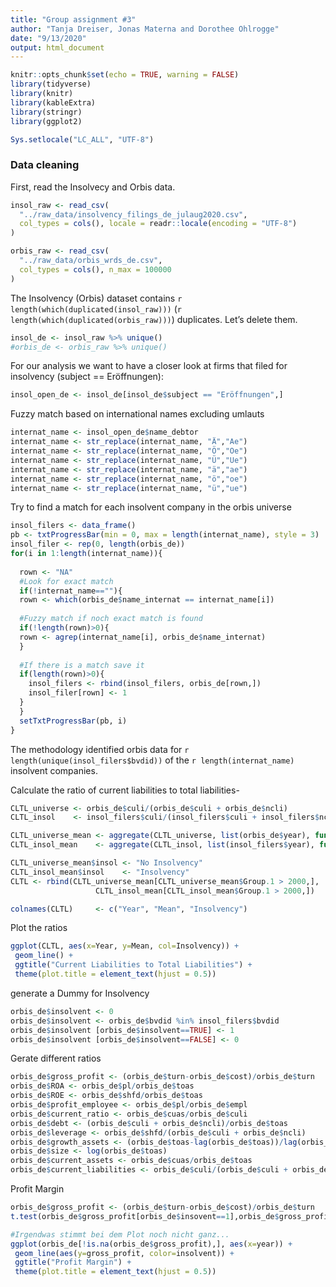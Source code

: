 ```yaml
---
title: "Group assignment #3"
author: "Tanja Dreiser, Jonas Materna and Dorothee Ohlrogge"
date: "9/13/2020"
output: html_document
---
```

  
```r
knitr::opts_chunk$set(echo = TRUE, warning = FALSE)
library(tidyverse)
library(knitr)
library(kableExtra)
library(stringr)
library(ggplot2)

Sys.setlocale("LC_ALL", "UTF-8")
```

### Data cleaning
First, read the Insolvecy and Orbis data. 

```r
insol_raw <- read_csv(
  "../raw_data/insolvency_filings_de_julaug2020.csv",
  col_types = cols(), locale = readr::locale(encoding = "UTF-8")
)
```

```r
orbis_raw <- read_csv(
  "../raw_data/orbis_wrds_de.csv",
  col_types = cols(), n_max = 100000
)
```
The Insolvency (Orbis) dataset contains `r length(which(duplicated(insol_raw)))` (`r length(which(duplicated(orbis_raw)))`) duplicates. Let's delete them.

```r
insol_de <- insol_raw %>% unique()
#orbis_de <- orbis_raw %>% unique()
```


For our analysis we want to have a closer look at firms that filed for insolvency (subject == Eröffnungen):
```r
insol_open_de <- insol_de[insol_de$subject == "Eröffnungen",]
```


Fuzzy match based on international names excluding umlauts
```r
internat_name <- insol_open_de$name_debtor
internat_name <- str_replace(internat_name, "Ä","Ae")
internat_name <- str_replace(internat_name, "Ö","Oe")
internat_name <- str_replace(internat_name, "Ü","Ue")
internat_name <- str_replace(internat_name, "ä","ae")
internat_name <- str_replace(internat_name, "ö","oe")
internat_name <- str_replace(internat_name, "ü","ue")
```


Try to find a match for each insolvent company in the orbis universe
```r
insol_filers <- data_frame()
pb <- txtProgressBar(min = 0, max = length(internat_name), style = 3)
insol_filer <- rep(0, length(orbis_de))
for(i in 1:length(internat_name)){
  
  rown <- "NA"
  #Look for exact match
  if(!internat_name==""){
  rown <- which(orbis_de$name_internat == internat_name[i])
  
  #Fuzzy match if noch exact match is found
  if(!length(rown)>0){
  rown <- agrep(internat_name[i], orbis_de$name_internat)
  }
  
  #If there is a match save it
  if(length(rown)>0){
    insol_filers <- rbind(insol_filers, orbis_de[rown,])
    insol_filer[rown] <- 1
  }
  }
  setTxtProgressBar(pb, i)
}
```

The methodology identified orbis data for `r length(unique(insol_filers$bvdid))` of the `r length(internat_name)` insolvent companies.

Calculate the ratio of current liabilities to total liabilities-
```r
CLTL_universe <- orbis_de$culi/(orbis_de$culi + orbis_de$ncli)
CLTL_insol    <- insol_filers$culi/(insol_filers$culi + insol_filers$ncli)

CLTL_universe_mean <- aggregate(CLTL_universe, list(orbis_de$year), function(x) mean(x, na.rm=TRUE))
CLTL_insol_mean    <- aggregate(CLTL_insol, list(insol_filers$year), function(x) mean(x, na.rm=TRUE))

CLTL_universe_mean$insol <- "No Insolvency"
CLTL_insol_mean$insol    <- "Insolvency"
CLTL <- rbind(CLTL_universe_mean[CLTL_universe_mean$Group.1 > 2000,], 
                   CLTL_insol_mean[CLTL_insol_mean$Group.1 > 2000,])

colnames(CLTL)     <- c("Year", "Mean", "Insolvency")
```

Plot the ratios

```r


ggplot(CLTL, aes(x=Year, y=Mean, col=Insolvency)) +
 geom_line() +
 ggtitle("Current Liabilities to Total Liabilities") +
 theme(plot.title = element_text(hjust = 0.5))


```
generate a Dummy for Insolvency
```r
orbis_de$insolvent <- 0
orbis_de$insolvent <- orbis_de$bvdid %in% insol_filers$bvdid
orbis_de$insolvent [orbis_de$insolvent==TRUE] <- 1
orbis_de$insolvent [orbis_de$insolvent==FALSE] <- 0
```
Gerate different ratios
```r
orbis_de$gross_profit <- (orbis_de$turn-orbis_de$cost)/orbis_de$turn
orbis_de$ROA <- orbis_de$pl/orbis_de$toas
orbis_de$ROE <- orbis_de$shfd/orbis_de$toas
orbis_de$profit_employee <- orbis_de$pl/orbis_de$empl
orbis_de$current_ratio <- orbis_de$cuas/orbis_de$culi
orbis_de$debt <- (orbis_de$culi + orbis_de$ncli)/orbis_de$toas
orbis_de$leverage <- orbis_de$shfd/(orbis_de$culi + orbis_de$ncli)
orbis_de$growth_assets <- (orbis_de$toas-lag(orbis_de$toas))/lag(orbis_de$toas)
orbis_de$size <- log(orbis_de$toas)
orbis_de$current_assets <- orbis_de$cuas/orbis_de$toas
orbis_de$current_liabilities <- orbis_de$culi/(orbis_de$culi + orbis_de$ncli)

```
Profit Margin
```r
orbis_de$gross_profit <- (orbis_de$turn-orbis_de$cost)/orbis_de$turn
t.test(orbis_de$gross_profit[orbis_de$insovent==1],orbis_de$gross_profit[orbis_de$insolvent==0])

#Irgendwas stimmt bei dem Plot noch nicht ganz...
ggplot(orbis_de[!is.na(orbis_de$gross_profit),], aes(x=year)) +
 geom_line(aes(y=gross_profit, color=insolvent)) +
 ggtitle("Profit Margin") +
 theme(plot.title = element_text(hjust = 0.5))
```
